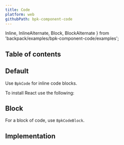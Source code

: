 ```yaml
---
title: Code
platform: web
githubPath: bpk-component-code
---
```




  Inline,
  InlineAlternate,
  Block,
  BlockAlternate
} from 'backpack/examples/bpk-component-code/examples';

## Table of contents

## Default

Use `BpkCode` for inline code blocks.

<PresentationBlock>
  To install React use the following: <Inline />
</PresentationBlock>

## Block

For a block of code, use `BpkCodeBlock`.

<PresentationBlock>
  <Block />
</PresentationBlock>

## Implementation

<Readme />
